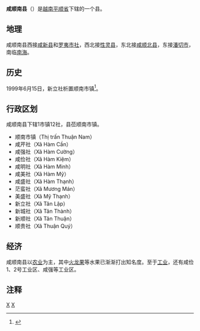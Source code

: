 {{Infobox Settlement
|name                   = 咸顺南县
|settlement_type        = 县
|official_name          = 
|other_name             = 
|native_name            = {{lang|vi|Huyện Hàm Thuận Nam}}
|nickname               = 
|motto                  = 
|image_skyline          = Hải đăng Kê Gà (nhìn từ xa).jpg
|imagesize              = 
|image_caption          = 
|image_flag             = 
|flag_size              = 
|image_seal             = 
|seal_size              = 
|image_shield           = 
|shield_size            = 
|image_blank_emblem     = 
|blank_emblem_size      = 
|image_map              = {{Infobox mapframe|frame-width=250|zoom=10}}
|mapsize                = 
|map_caption            = 
|image_map1             = 
|mapsize1               = 
|map_caption1           = 
|pushpin_map            = Vietnam
|pushpin_label_position = bottom
|pushpin_map_caption    = 
|pushpin_map1           = 
|pushpin_label_position1= 
|pushpin_map_caption1   = 
|subdivision_type       = 国家
|subdivision_name       = {{flag|Vietnam}}
|subdivision_type1      = [[越南行政区划|省]]
|subdivision_name1      = [[平顺省|平顺省]]
|subdivision_type2      = 行政区划
|subdivision_name2      = 1市镇12社
|subdivision_type3      = 
|subdivision_name3      = 
|seat_type              = 县莅
|seat                   = {{link-vi|顺南市镇|Thuận Nam (thị trấn)}}
|government_type        = 
|leader_title           = 
|leader_name            = 
|leader_title1          = 
|leader_name1           = 
|established_title      = 
|established_date       = 
|area_magnitude         = 
|unit_pref              = 
|area_footnotes         = 
|area_total_km2         = 1058.4
|area_land_km2          = 
|area_water_km2         = 
|area_water_percent     = 
|area_urban_km2         = 
|area_metro_km2         = 
|population_as_of       = 2016年
|population_footnotes   = 
|population_note        = 
|population_total       = 103290
|population_density_km2 = auto
|population_metro             = 
|population_density_metro_km2 = 
|population_urban             = 
|population_density_urban_km2 = 
|timezone               = [[越南标准时间|越南标准时间]]
|utc_offset             = +7
|elevation_footnotes    = 
|elevation_m            = 
|coor_type              = 
|coordinates            = 
|postal_code_type       = 
|postal_code            = 
|area_code              = 
|website                = [http://hamthuannam.binhthuan.gov.vn 咸顺南县电子信息门户网站]
|footnotes              = 
}}
'''咸顺南县'''（{{vie|v=Huyện Hàm Thuận Nam|hn=縣咸顺南}}）是[[越南|越南]][[平顺省|平顺省]]下辖的一个县。

==地理==
咸顺南县西接[[咸新县|咸新县]]和[[罗夷市社|罗夷市社]]，西北接[[性灵县|性灵县]]，东北接[[咸顺北县|咸顺北县]]，东接[[潘切市|潘切市]]，南临[[南海|南海]]。

==历史==
1999年6月15日，新立社析置顺南市镇<ref>{{Cite web |url=https://thuvienphapluat.vn/van-ban/Bat-dong-san/Nghi-dinh-37-1999-ND-CP-thanh-lap-thi-tran-huyen-ly-cac-huyen-Ham-Thuan-Bac-Ham-Thuan-Nam-Duc-Linh-Tanh-Linh-tinh-Binh-Thuan-10792.aspx |title=Nghị định 37/1999/NĐ-CP về việc thành lập thị trấn huyện lỵ các huyện Hàm Thuận Bắc, Hàm Thuận Nam, Đức Linh, Tánh Linh, tỉnh Bình Thuận |accessdate=2020-02-27 |archive-date=2020-04-20 |archive-url=https://web.archive.org/web/20200420191933/https://thuvienphapluat.vn/van-ban/bat-dong-san/Nghi-dinh-37-1999-ND-CP-thanh-lap-thi-tran-huyen-ly-cac-huyen-Ham-Thuan-Bac-Ham-Thuan-Nam-Duc-Linh-Tanh-Linh-tinh-Binh-Thuan-10792.aspx |dead-url=no }}</ref>。

==行政区划==
咸顺南县下辖1市镇12社，县莅顺南市镇。
*顺南市镇（Thị trấn Thuận Nam）
*咸芹社（Xã Hàm Cần）
*咸强社（Xã Hàm Cường）
*咸俭社（Xã Hàm Kiệm）
*咸明社（Xã Hàm Minh）
*咸美社（Xã Hàm Mỹ）
*咸盛社（Xã Hàm Thạnh）
*茫蛮社（Xã Mương Mán）
*美盛社（Xã Mỹ Thạnh）
*新立社（Xã Tân Lập）
*新城社（Xã Tân Thành）
*新顺社（Xã Tân Thuận）
*顺贵社（Xã Thuận Quý） 

==经济==
咸顺南县以[[农业|农业]]为主，其中[[火龙果|火龙果]]等水果已渐渐打出知名度。至于[[工业|工业]]，还有咸俭1、2号工业区、咸强等工业区。

==注释==
{{reflist}}
{{平顺省行政区划}}
{{越南南中部之县市镇区域划分}}

[[Category:越南县份|X]]
[[Category:平顺省|X]]
